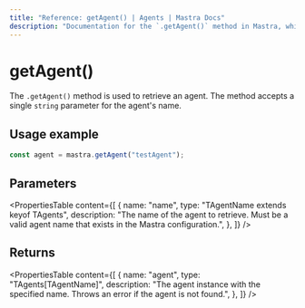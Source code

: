 ```yaml
---
title: "Reference: getAgent() | Agents | Mastra Docs"
description: "Documentation for the `.getAgent()` method in Mastra, which retrieves an agent by name."
---
```


# getAgent()

The `.getAgent()` method is used to retrieve an agent. The method accepts a single `string` parameter for the agent's name.

## Usage example

```typescript showLineNumbers copy
const agent = mastra.getAgent("testAgent");
```


## Parameters

<PropertiesTable
  content={[
    {
      name: "name",
      type: "TAgentName extends keyof TAgents",
      description: "The name of the agent to retrieve. Must be a valid agent name that exists in the Mastra configuration.",
    },
  ]}
/>

## Returns

<PropertiesTable
  content={[
    {
      name: "agent",
      type: "TAgents[TAgentName]",
      description: "The agent instance with the specified name. Throws an error if the agent is not found.",
    },
  ]}
/>
